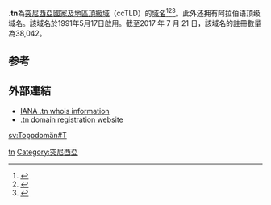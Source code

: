 '''.tn'''為[[突尼西亞|突尼西亞]][[國家及地區頂級域|國家及地區頂級域]]（ccTLD）的[[域名|域名]]<ref>{{Cite book|title=常用电脑词语速查手册|last=何弘主编|first=|publisher=西安：西安出版社|year=2000|isbn=7-80594-644-2|location=|pages=201-202}}</ref><ref>{{Cite book|title=英德汉广播电视技术词典|last=（德）赫伯特·蒂尔曼（Herbert Tillmann）编；梁瑛等译|first=|publisher=北京：中国广播电视出版社|year=2002|isbn=7-5043-3793-5|location=|pages=440-442}}</ref><ref>{{Cite book|title=大学计算机基础|last=刘丕娥主编|first=|publisher=哈尔滨：哈尔滨工业大学出版社|year=2010|isbn=978-7-5603-3056-3|location=|pages=342-345}}</ref>。此外还拥有阿拉伯语顶级域名{{lang|ar|تونس.}}。該域名於1991年5月17日啟用。截至2017 年 7 月 21 日，該域名的註冊數量為38,042。

== 参考 ==
{{reflist}}

== 外部連結 ==
* [http://www.iana.org/root-whois/tn.htm IANA .tn whois information]{{Wayback|url=http://www.iana.org/root-whois/tn.htm |date=20080907135253 }}
* [http://www.ati.nat.tn/services/dns.html .tn domain registration website]{{dead link|date=十一月 2017 |bot=InternetArchiveBot }}

{{CcTLD}}
{{Internet-stub}}

[[Category:國家及地區頂級域|tn]]
[[Category:突尼西亞|Category:突尼西亞]]

[[sv:Toppdomän#T|sv:Toppdomän#T]]